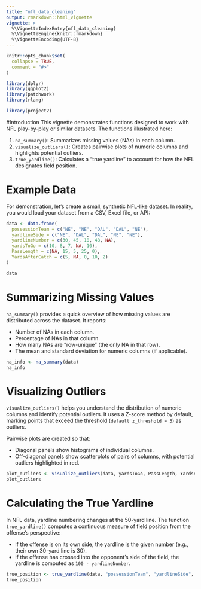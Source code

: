 ```yaml
---
title: "nfl_data_cleaning"
output: rmarkdown::html_vignette
vignette: >
  %\VignetteIndexEntry{nfl_data_cleaning}
  %\VignetteEngine{knitr::rmarkdown}
  %\VignetteEncoding{UTF-8}
---
```


```r
knitr::opts_chunk$set(
  collapse = TRUE,
  comment = "#>"
)

library(dplyr)
library(ggplot2)
library(patchwork)
library(rlang)
```

```r
library(project2)
```

#Introduction
This vignette demonstrates functions designed to work with NFL play-by-play or similar datasets. The functions illustrated here:

1. `na_summary()`: Summarizes missing values (NAs) in each column.
2. `visualize_outliers()`: Creates pairwise plots of numeric columns and highlights potential outliers.
3. `true_yardline()`: Calculates a "true yardline" to account for how the NFL designates field position.


# Example Data
For demonstration, let’s create a small, synthetic NFL-like dataset. In reality, you would load your dataset from a CSV, Excel file, or API:

```r
data <- data.frame(
  possessionTeam = c("NE", "NE", "DAL", "DAL", "NE"),
  yardlineSide = c("NE", "DAL", "DAL", "NE", "NE"),
  yardlineNumber = c(30, 45, 10, 48, NA),
  yardsToGo = c(10, 8, 7, NA, 10),
  PassLength = c(NA, 15, 5, 25, 0),
  YardsAfterCatch = c(5, NA, 0, 10, 2)
)

data
```
# Summarizing Missing Values

`na_summary()` provides a quick overview of how missing values are distributed across the dataset. It reports:

* Number of NAs in each column.
* Percentage of NAs in that column.
* How many NAs are "row-unique" (the only NA in that row).
* The mean and standard deviation for numeric columns (if applicable).

```r
na_info <- na_summary(data)
na_info
```

# Visualizing Outliers

`visualize_outliers()` helps you understand the distribution of numeric columns and identify potential outliers. It uses a Z-score method by default, marking points that exceed the threshold (`default z_threshold = 3`) as outliers.

Pairwise plots are created so that:

* Diagonal panels show histograms of individual columns.
* Off-diagonal panels show scatterplots of pairs of columns, with potential outliers highlighted in red.

```r
plot_outliers <- visualize_outliers(data, yardsToGo, PassLength, YardsAfterCatch)
plot_outliers
```

# Calculating the True Yardline


In NFL data, yardline numbering changes at the 50-yard line. The function `true_yardline()` computes a continuous measure of field position from the offense’s perspective:

* If the offense is on its own side, the yardline is the given number (e.g., their own 30-yard line is 30).
* If the offense has crossed into the opponent’s side of the field, the yardline is computed as `100 - yardlineNumber`.


```r
true_position <- true_yardline(data, "possessionTeam", "yardlineSide", "yardlineNumber")
true_position
```



